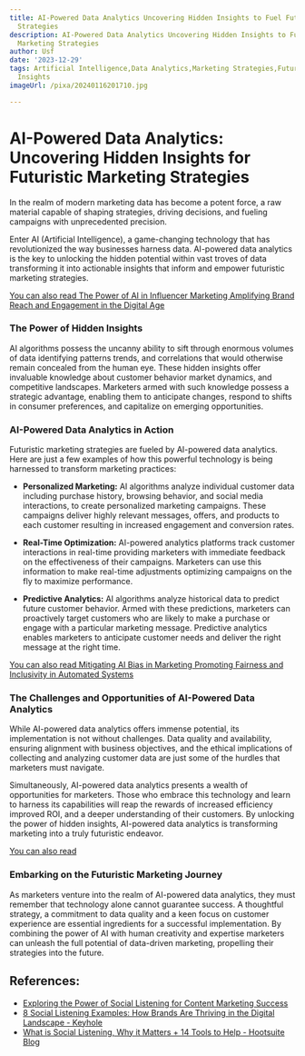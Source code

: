 ```yaml
---
title: AI-Powered Data Analytics Uncovering Hidden Insights to Fuel Futuristic Marketing
  Strategies
description: AI-Powered Data Analytics Uncovering Hidden Insights to Fuel Futuristic
  Marketing Strategies
author: Usf
date: '2023-12-29'
tags: Artificial Intelligence,Data Analytics,Marketing Strategies,Futuristic Marketing,Hidden
  Insights
imageUrl: /pixa/20240116201710.jpg

---
```

# AI-Powered Data Analytics: Uncovering Hidden Insights for Futuristic Marketing  Strategies

In the realm of modern marketing data  has become a  potent force, a raw material  capable of shaping strategies, driving decisions, and fueling campaigns with unprecedented precision.

Enter AI (Artificial  Intelligence),  a  game-changing technology that has revolutionized the way  businesses harness data. AI-powered  data analytics  is the key to unlocking  the hidden potential within vast troves of  data transforming it into actionable insights that inform and empower futuristic marketing strategies.

[You can also  read The Power of AI in Influencer Marketing Amplifying Brand Reach and Engagement  in the Digital Age](The%20Power%20of%20AI%20in%20Influencer%20Marketing%20Amplifying%20Brand%20Reach%20and%20Engagement%20in%20the%20Digital%20Age)


###  The Power of Hidden Insights

AI algorithms possess the uncanny ability to sift through  enormous  volumes of data identifying patterns trends, and correlations that would otherwise remain concealed from the human eye. These hidden insights offer invaluable knowledge about customer behavior market dynamics, and competitive landscapes. Marketers armed with such knowledge possess a strategic advantage, enabling  them to anticipate changes, respond to shifts in consumer preferences, and capitalize on  emerging  opportunities.

### AI-Powered Data Analytics in Action

Futuristic marketing strategies are fueled by AI-powered data analytics. Here are just a few examples of  how this powerful technology is being harnessed to transform marketing practices:

- **Personalized  Marketing:** AI algorithms analyze individual  customer data  including purchase history, browsing behavior, and social media interactions, to create personalized marketing campaigns. These  campaigns deliver highly relevant messages, offers, and products to each customer resulting in increased engagement and conversion rates.

- **Real-Time  Optimization:** AI-powered  analytics platforms track customer interactions in real-time providing marketers with immediate  feedback on the effectiveness of their  campaigns. Marketers can  use this information to make real-time adjustments optimizing campaigns on the fly to  maximize performance.

- **Predictive Analytics:** AI algorithms analyze historical data to predict future customer behavior.  Armed with these predictions, marketers can proactively target customers who are likely to make a purchase or engage with a particular marketing message.  Predictive analytics enables marketers  to anticipate customer needs and deliver the  right message at  the right time.

[You can also read  Mitigating AI Bias in Marketing Promoting Fairness and Inclusivity in Automated  Systems](Mitigating%20AI%20Bias%20in%20Marketing%20Promoting%20Fairness%20and%20Inclusivity%20in%20Automated%20Systems)


### The Challenges and Opportunities of AI-Powered Data Analytics

While AI-powered data analytics offers immense potential, its  implementation is not without challenges. Data quality and availability,  ensuring alignment  with business objectives, and the  ethical implications of  collecting  and analyzing customer data are just some of the hurdles that marketers must navigate.

Simultaneously, AI-powered data  analytics  presents a wealth of opportunities for marketers. Those who embrace  this technology and learn to harness its capabilities will reap the rewards of increased efficiency improved ROI, and a deeper understanding of their customers. By unlocking the power of hidden insights, AI-powered  data analytics  is transforming marketing into a truly futuristic endeavor.

[You can also read ]()


### Embarking on the Futuristic  Marketing Journey

As marketers venture into the realm of AI-powered data analytics, they must remember that technology alone cannot guarantee success. A thoughtful strategy, a commitment to data quality and a  keen focus on customer experience are essential ingredients  for a successful implementation. By combining the power of AI with human creativity and expertise marketers can unleash the full potential of data-driven marketing, propelling their strategies into the future.

## References:
- [Exploring the Power of Social Listening for Content Marketing Success](https://www.peppercontent.io/blog/exploring-the-power-of-social-listening-for-content-marketing-success/)
- [8 Social Listening Examples: How Brands Are Thriving in the Digital Landscape - Keyhole](https://keyhole.co/blog/social-listening-examples/)
- [What is Social Listening, Why it Matters + 14 Tools to Help - Hootsuite Blog](https://blog.hootsuite.com/social-listening-business/)
